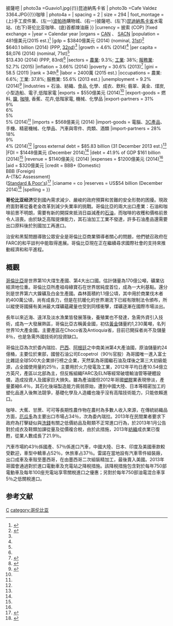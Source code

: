 {{Infobox economy
|country         = 哥伦比亚
|image           = Chipichape souvenir shop for tourists 2009-01.jpg
|width = 300px
|caption         = {{Photomontage|position=center
| photo1a =
| photo2a =Cldas.jpg{{!}}[[波帕扬|波帕扬]]購物城
| photo2b = Pizzeria Bar Nido del Jabali.jpg{{!}}披薩吧
| photo3a =Guavio1.jpg{{!}}昆迪納馬卡省
| photo3b =Cafe Valdez 3364.JPG{{!}}咖啡
| photo4a =
| spacing = 2
| size = 294
| foot_montage = (上)手工皮件業、(左一)[[波帕扬|波帕扬]]購物城、(右一)披薩吧、(左下)[[昆迪納馬卡省|昆迪納馬卡省]]水電站、(右下)哥伦比亚咖啡、(底)首都煉油廠
}}
|currency        = 披索 (COP)
|fixed exchange  =
|year            = Calendar year
|organs          = [[Andean_Community_of_Nations|CAN]] 、 [[Union_of_South_American_Nations|SACN]]
|population      = 481億美元(2015 est.)<ref name=" Reloj de población - DANE ">{{cite web|url=https://www.dane.gov.co/reloj/reloj_animado.php|title=Reloj de población|accessdate=27 March 2015|deadurl=yes|archiveurl=https://web.archive.org/web/20150317003800/http://www.dane.gov.co/reloj/reloj_animado.php|archivedate=2015年3月17日}}</ref>
|gdp             =  $3840億美元 (2014) (nominal, [[List_of_countries_by_GDP_(nominal)|31st]])<ref name=imf2>{{cite web|url=http://www.imf.org/external/pubs/ft/weo/2015/01/weodata/weorept.aspx?sy=2014&ey=2014&scsm=1&ssd=1&sort=subject&ds=.&br=1&pr1.x=19&pr1.y=6&c=233&s=NGDP_RPCH%2CNGDPD%2CNGDPDPC%2CPPPGDP%2CPPPPC&grp=0&a=|title=World Economic Outlook Database|publisher=International Monetary Fund|date=April 2015|accessdate=2015-04-26|archive-date=2016-03-04|archive-url=https://web.archive.org/web/20160304042524/http://www.imf.org/external/pubs/ft/weo/2015/01/weodata/weorept.aspx?sy=2014&ey=2014&scsm=1&ssd=1&sort=subject&ds=.&br=1&pr1.x=19&pr1.y=6&c=233&s=NGDP_RPCH,NGDPD,NGDPDPC,PPPGDP,PPPPC&grp=0&a=|dead-url=no}}</ref><br />
                    $640.1 billion (2014) (PPP, [[List_of_countries_by_GDP_(PPP)|32nd]])<ref name=imf2/>
|growth          =  {{increase}} 4.6% (2014)<ref name=imf2/>
|per capita      =  $8,076 (2014) (nominal, 71st)<ref name=imf2/><br />
                    $13.430 (2014) (PPP, 83rd)<ref name=imf2/>
|sectors         = [[農業|農業]]: 9.3%; [[工業|工業]]: 38%; [[服務業|服務業]]: 52.7% (2015)
|inflation       = 3.66% (2014)
|poverty         = 30.6% (2013)<ref name=worldb>{{cite web|url=http://data.worldbank.org/country/colombia|title=Data for Colombia|work=World Bank|accessdate=2015-04-26|archive-date=2016-01-03|archive-url=https://web.archive.org/web/20160103034732/http://data.worldbank.org/country/colombia|dead-url=no}}</ref>
|gini            = 58.5 (2011)
|rank            = 34th<ref name=" Doing Business in Colombia ">{{cite web|url= http://www.doingbusiness.org/data/exploreeconomies/colombia/|title= Doing Business en Colombia 2015|publisher= [[World_Bank|World Bank]]|accessdate= 1 December 2014|archive-date= 2018-09-10|archive-url= https://web.archive.org/web/20180910042748/http://www.doingbusiness.org/data/exploreeconomies/colombia/|dead-url= no}}</ref>
|labor           = 2400萬 (2015 est.)
|occupations     = 農業: 6.6%; 工業: 37.8%; 服務業: 55.6% (2013 est.)  
|unemployment    = 9.2% (2014)<ref name=cia.gov>{{cite web|url=https://www.cia.gov/library/publications/the-world-factbook/geos/co.html|title=Colombia: Economy|publisher=[[CIA_World_Factbook|CIA World Factbook]]|year=2015|accessdate=2015-04-26|archive-date=2018-01-29|archive-url=https://web.archive.org/web/20180129161223/https://www.cia.gov/library/publications/the-world-factbook/geos/co.html|dead-url=no}}</ref>
|industries      = 石油、紡織、食品, 化學、成衣、飲料; 翡翠、黃金、煤炭, 小型造船、電子,低階家電
|exports         = $550億美元 (2014)<ref name=cia.gov/>
|export-goods    = 燃料, [[鎳|鎳]], [[咖啡|咖啡]], 香蕉、花卉,低階家電, 機械、化學品
|export-partners = {{flag|United States}} 31% <br> {{flag|China}} 9% <br> {{flag|Panama}} 6% <br> {{flag|India}} 5% <br> {{flag|Spain}} 5% (2014)<ref name=cia.gov/>
|imports         = $568億美元 (2014)
|import-goods    = 電腦、[[3C產品|3C產品]]、手機、精密機械、化學品、汽車與零件、肉類、酒類
|import-partners = {{flag|United States}} 28% <br> {{flag|China}} 18% <br> {{flag|Mexico}} 9% <br> {{flag|Brazil}} 4% (2014)<ref name=cia.gov/>
|gross external debt = $85.83 billion (31 December 2013 est.)<ref name=cia.gov/> 
|FDI             = $1448億美元 (December 2014)<ref name=cia.gov/>
|debt            = 41.9% of GDP {{ndash}} $161 billion (2014)<ref name=cia.gov/> 
|revenue         = $1140億美元 (2014)
|expenses        = $1200億美元 (2014)<ref name=cia.gov/> 
|aid             = $320億美元	
|credit          = BBB+ (Domestic)<br>BBB (Foreign)<br>A-(T&C Assessment)<br>([[Standard_&_Poor's|Standard & Poor's]])<ref>{{cite web |title=Sovereigns rating list |publisher=Standard & Poor's |url=http://www.standardandpoors.com/ratings/sovereigns/ratings-list/en/eu/?subSectorCode=39 |accessdate=9 Jan 2015 |archive-date=2018-12-26 |archive-url=https://web.archive.org/web/20181226144320/https://www.standardandpoors.com//ratings/sovereigns/ratings-list/en/eu/?subSectorCode=39%20 |dead-url=no }}</ref>
|cianame         = co
|reserves        = US$54 billion (December 2014)<ref>{{cite web |title=Reservas internacionales de Colombia ascienden a US$54.000 millones". Dinero.com |date=19 Dec 2014 |url=http://www.dinero.com/economia/articulo/intervencion-mercado-cambiario-del-banco-republica/2043211 Dec 2014 }}{{dead link|date=2018年5月 |bot=InternetArchiveBot |fix-attempted=yes }}</ref>
|spelling        =
}}

'''哥伦比亚经济'''受到國內需求減少、嚴峻的政府預算和苦難的安全形勢的困擾。現政府面對著從養老金改革到減少失業率的挑戰。哥倫比亞的兩大出口產業：石油和咖啡前景不明朗，需要有新的開探來抵消日益減產的[[石油|石油]]，而咖啡的收穫和價格前景令人沮喪。由於缺乏高階提煉能力，其石油加工工業不發達，許多石油產品還需要出口原料後於別國加工再進口。

治安和黑幫問題導致公眾安全是哥倫比亞商業領導者關心的問題，他們號召政府在FARC的和平談判中能取得進展。哥倫比亞現在正在繼續尋求國際社會的支持來推動經濟和和平進程。

==概觀==
[[哥倫比亞|哥倫比亞]]是世界第10大煤生產國、第4大出口國。估計儲量為170億公噸，礦業佔經濟地位重。哥倫比亞所產祖母綠寶石在世界居純度首位，成為一大利基點。還分別是世界第六大鎳礦及白金生產國。森林面積約1.1億公頃，其中用於商業伐木者約400萬公頃，尚有成長力，但是在抗暖化的世界潮流下已經有限制法令頒布，所以縱使哥國擁有美洲最大煤礦蘊藏量也受到同樣衝擊，煤礦逐漸在國際市場淡出。

長年以來近海、遠洋及淡水漁業皆發展落後，養殖業也不發達，急需外資引入技術，成為一大發展熱區，哥倫比亞古稱黃金國，初估[[黃金|黃金]]儲量約1,230萬噸，名列世界10大產金國。主要產區在Choco省及Antioquia省，目前已開採者尚不及儲量8％，也是急需外國技術的投資缺口。

哥倫比亞為次於委內瑞拉、[[巴西|巴西]]、[[阿根廷|阿根廷]]之中南美洲第4大產油國，原油儲量約24億桶，主要位於東部，國營石油公司Ecopetrol（90％官股）為哥國唯一進入富士比雜誌全球500大企業排行榜之企業，天然氣為哥國繼石油及煤後之第三大初級能源，占全國使用量約25％，主要用於火力發電及工業，2012年平均日產10.54億立方英尺，產區以北部為主，但反叛組織FARC及ELN等經常破壞輸油管等硬體設備，造成投資人及國家巨大損失。雖為產油國但2012年哥國[[塑膠|塑膠]]業表現慘淡，產量萎縮6.4％，其石化後端製造能力貧弱原始，遭到中國大陸、日本等精密加工的塑化品進入後無法競爭，基礎化學及人造纖也幾乎沒有高階技術能力，只能依賴進口。


咖啡、大蕉、甘蔗、可可等長期性農作物在農村為多數人收入來源，在傳統紡織品方面，[[厄瓜多|厄瓜多]]為主要出口市場占34％，次為委內瑞拉。2013年在民間業者要求下政府為打擊疑似與[[洗錢|洗錢]]有關之低價紡品及鞋類不正常進口行為，於2013年1月公告對於成衣及鞋類加課從量及從價複合稅，由於此措施，2013年[[紡織|紡織]]成衣業已復甦，從業人數成長了21.9％。

汽車市場約43％係國產、57％係進口汽車，中國大陸、日本、印度及美國車款較受歡迎，車型中轎車占52％，休旅車占37％。雷諾在當地設有汽車零件組裝廠，出口成車及車殼至墨西哥，在由墨西哥二次組裝精加工，最後賣入美國。2013年哥國會通過對於進口電動車及充電站之降稅措施。該降稅措施包含對於每年750部電動車及每年100座充電站享零關稅進口之優惠；另對於每年750部油電混合車享5％之低關稅進口。

==参考文献==
{{reflist}}
{{美洲题目|经济}}

[[category:南美洲經濟|C]]
[[category:哥伦比亚|category:哥伦比亚]]